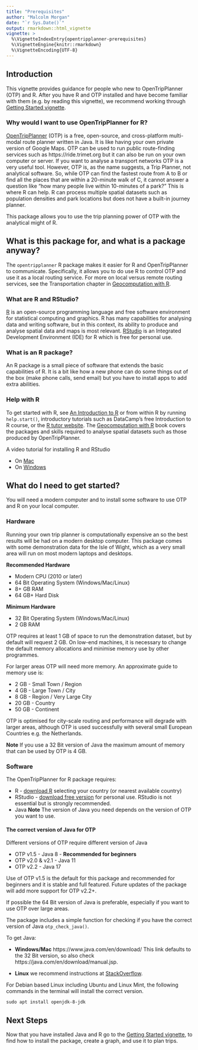 ---
title: "Prerequisites"
author: "Malcolm Morgan"
date: "`r Sys.Date()`"
output: rmarkdown::html_vignette
vignette: >
  %\VignetteIndexEntry{opentripplanner-prerequisites}
  %\VignetteEngine{knitr::rmarkdown}
  %\VignetteEncoding{UTF-8}
---


## Introduction

This vignette provides guidance for people who new to OpenTripPlanner (OTP) and R.
After you have R and OTP installed and have become familiar with them (e.g. by reading this vignette), we recommend working through [Getting Started vignette](https://docs.ropensci.org/opentripplanner/articles/opentripplanner.html).

### Why would I want to use OpenTripPlanner for R?

[OpenTripPlanner](http://www.opentripplanner.org/) (OTP) is a free, open-source, and cross-platform multi-modal route planner written in Java.  It is like having your own private version of Google Maps. OTP can be used to run public route-finding services such as https://ride.trimet.org but it can also be run on your own computer or server. If you want to analyse a transport networks OTP is a very useful tool. However, OTP is, as the name suggests, a Trip Planner, not analytical software.  So, while OTP can find the fastest route from A to B or find all the places that are within a 20-minute walk of C, it cannot answer a question like “how many people live within 10-minutes of a park?”  This is where R can help.  R can process multiple spatial datasets such as population densities and park locations but does not have a built-in journey planner. 

This package allows you to use the trip planning power of OTP with the analytical might of R.

## What is this package for, and what is a package anyway?

The `opentripplanner` R package makes it easier for R and OpenTripPlanner to communicate.
Specifically, it allows you to do use R to control OTP and use it as a local routing service.
For more on local versus remote routing services, see the Transportation chapter in [Geocomputation with R](https://geocompr.robinlovelace.net/transport.html).

### What are R and RStudio?

[R](https://www.r-project.org/) is an open-source programming language and free software environment for statistical computing and graphics.  R has many capabilities for analysing data and writing software, but in this context, its ability to produce and analyse spatial data and maps is most relevant. [RStudio](https://posit.co/products/open-source/rstudio/) is an Integrated Development Environment (IDE) for R which is free for personal use.

### What is an R package?

An R package is a small piece of software that extends the basic capabilities of R. It is a bit like how a new phone can do some things out of the box (make phone calls, send email) but you have to install apps to add extra abilities.

### Help with R

To get started with R, see [An Introduction to R](https://cran.r-project.org/doc/manuals/r-release/R-intro.pdf) or from within R by running `help.start()`, introductory tutorials such as DataCamp's free Introduction to R course, or the [R tutor website](https://www.r-tutor.com/r-introduction). The [Geocomputation with R](https://geocompr.robinlovelace.net) book covers the packages and skills required to analyse spatial datasets such as those produced by OpenTripPlanner.

A video tutorial for installing R and RStudio 

* On [Mac](https://www.youtube.com/watch?v=cX532N_XLIs) 
* On [Windows](https://www.youtube.com/watch?v=9-RrkJQQYqY)


## What do I need to get started?

You will need a modern computer and to install some software to use OTP and R on your local computer.

### Hardware

Running your own trip planner is computationally expensive an so the best results will be had on a modern desktop computer. This package comes with some demonstration data for the Isle of Wight, which as a very small area will run on most modern laptops and desktops.

**Recommended Hardware**

* Modern CPU (2010 or later)
* 64 Bit Operating System (Windows/Mac/Linux)
* 8+ GB RAM
* 64 GB+ Hard Disk

**Minimum Hardware**

* 32 Bit Operating System (Windows/Mac/Linux)
* 2 GB RAM

OTP requires at least 1 GB of space to run the demonstration dataset, but by default will request 2 GB. On low-end machines, it is necessary to change the default memory allocations and minimise memory use by other programmes. 

For larger areas OTP will need more memory. An approximate guide to memory use is:

* 2 GB - Small Town / Region
* 4 GB - Large Town / City
* 8 GB - Region / Very Large City
* 20 GB - Country
* 50 GB - Continent

OTP is optimised for city-scale routing and performance will degrade with larger areas, although OTP is used successfully with several small European Countries e.g. the Netherlands.

**Note** If you use a 32 Bit version of Java the maximum amount of memory that can be used by OTP is 4 GB.

### Software

The OpenTripPlanner for R package requires:

* R - [download R](https://cran.r-project.org/mirrors.html) selecting your country (or nearest available country)
* RStudio - [download free version](https://posit.co/download/rstudio-desktop/) for personal use. RStudio is not essential but is strongly recommended.
* Java **Note** The version of Java you need depends on the version of OTP you want to use.

#### The correct version of Java for OTP

Different versions of OTP require different version of Java

* OTP v1.5 - Java 8 - **Recommended for beginners**
* OTP v2.0 & v2.1 - Java 11
* OTP v2.2 - Java 17

Use of OTP v1.5 is the default for this package and recommended for beginners and it is stable and full featured. Future updates of the package will add more support for OTP v2.2+.

If possible the 64 Bit version of Java is preferable, especially if you want to use OTP over large areas.

The package includes a simple function for checking if you have the correct version of Java `otp_check_java()`.

To get Java:

* **Windows/Mac** https://www.java.com/en/download/ This link defaults to the 32 Bit version, so also check https://java.com/en/download/manual.jsp.

* **Linux**  we recommend instructions at [StackOverflow](https://askubuntu.com/questions/740757/switch-between-multiple-java-versions).

For Debian based Linux including Ubuntu and Linux Mint, the following commands in the terminal will install the correct version.

```{eval = FALSE}
sudo apt install openjdk-8-jdk
```

## Next Steps

Now that you have installed Java and R go to the [Getting Started vignette](https://docs.ropensci.org/opentripplanner/articles/opentripplanner.html), to find how to install the package, create a graph, and use it to plan trips.
